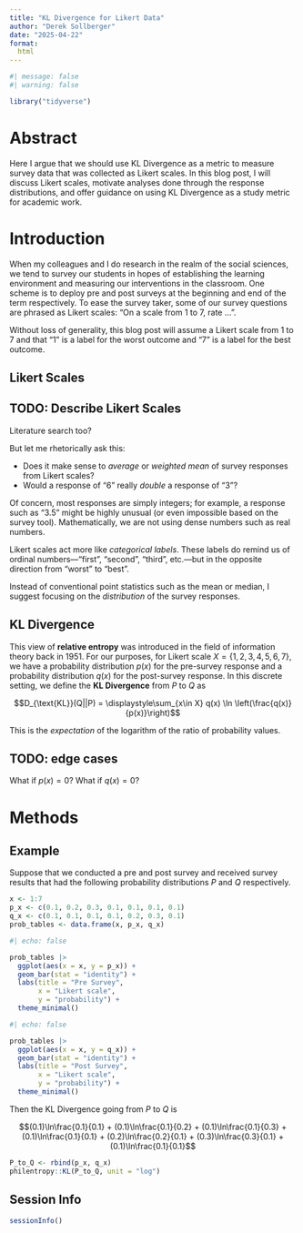 ```yaml
---
title: "KL Divergence for Likert Data"
author: "Derek Sollberger"
date: "2025-04-22"
format:
  html
---
```


```r
#| message: false
#| warning: false

library("tidyverse")
```


# Abstract

Here I argue that we should use KL Divergence as a metric to measure survey data that was collected as Likert scales.  In this blog post, I will discuss Likert scales, motivate analyses done through the response distributions, and offer guidance on using KL Divergence as a study metric for academic work.

# Introduction

When my colleagues and I do research in the realm of the social sciences, we tend to survey our students in hopes of establishing the learning environment and measuring our interventions in the classroom. One scheme is to deploy pre and post surveys at the beginning and end of the term respectively.  To ease the survey taker, some of our survey questions are phrased as Likert scales: "On a scale from 1 to 7, rate ...".

Without loss of generality, this blog post will assume a Likert scale from 1 to 7 and that "1" is a label for the worst outcome and "7" is a label for the best outcome.

## Likert Scales

::: {.callout-warning collapse="true"}
## TODO: Describe Likert Scales

Literature search too?
:::

But let me rhetorically ask this:

* Does it make sense to *average* or *weighted mean* of survey responses from Likert scales?
* Would a response of "6" really *double* a response of "3"?

Of concern, most responses are simply integers; for example, a response such as "3.5" might be highly unusual (or even impossible based on the survey tool). Mathematically, we are not using dense numbers such as real numbers.

Likert scales act more like *categorical labels*. These labels do remind us of ordinal numbers---"first", "second", "third", etc.---but in the opposite direction from "worst" to "best".

Instead of conventional point statistics such as the mean or median, I suggest focusing on the *distribution* of the survey responses.


## KL Divergence

This view of **relative entropy** was introduced in the field of information theory back in 1951. For our purposes, for Likert scale $X = \{1, 2, 3, 4, 5, 6, 7\}$, we have a probability distribution $p(x)$ for the pre-survey response and a probability distribution $q(x)$ for the post-survey response. In this discrete setting, we define the **KL Divergence** from $P$ to $Q$ as

$$D_{\text{KL}}(Q||P) = \displaystyle\sum_{x\in X} q(x) \ln \left(\frac{q(x)}{p(x)}\right)$$

This is the *expectation* of the logarithm of the ratio of probability values.

::: {.callout-warning collapse="true"}
## TODO: edge cases

What if $p(x) = 0$?  What if $q(x) = 0$?
:::


# Methods

## Example

Suppose that we conducted a pre and post survey and received survey results that had the following probability distributions $P$ and $Q$ respectively.

```r
x <- 1:7
p_x <- c(0.1, 0.2, 0.3, 0.1, 0.1, 0.1, 0.1)
q_x <- c(0.1, 0.1, 0.1, 0.1, 0.2, 0.3, 0.1)
prob_tables <- data.frame(x, p_x, q_x)
```

```r
#| echo: false

prob_tables |>
  ggplot(aes(x = x, y = p_x)) +
  geom_bar(stat = "identity") +
  labs(title = "Pre Survey",
       x = "Likert scale",
       y = "probability") +
  theme_minimal()
```

```r
#| echo: false

prob_tables |>
  ggplot(aes(x = x, y = q_x)) +
  geom_bar(stat = "identity") +
  labs(title = "Post Survey",
       x = "Likert scale",
       y = "probability") +
  theme_minimal()
```

Then the KL Divergence going from $P$ to $Q$ is

$$(0.1)\ln\frac{0.1}{0.1} + (0.1)\ln\frac{0.1}{0.2} + (0.1)\ln\frac{0.1}{0.3} + (0.1)\ln\frac{0.1}{0.1} + (0.2)\ln\frac{0.2}{0.1} + (0.3)\ln\frac{0.3}{0.1} + (0.1)\ln\frac{0.1}{0.1}$$

```r
P_to_Q <- rbind(p_x, q_x)
philentropy::KL(P_to_Q, unit = "log")
```













::: {.callout-note collapse="true"}
## Session Info

```r
sessionInfo()
```
:::


:::: {.columns}

::: {.column width="45%"}
	
:::

::: {.column width="10%"}
	
:::

::: {.column width="45%"}

:::

::::

::::: {.panel-tabset}



:::::